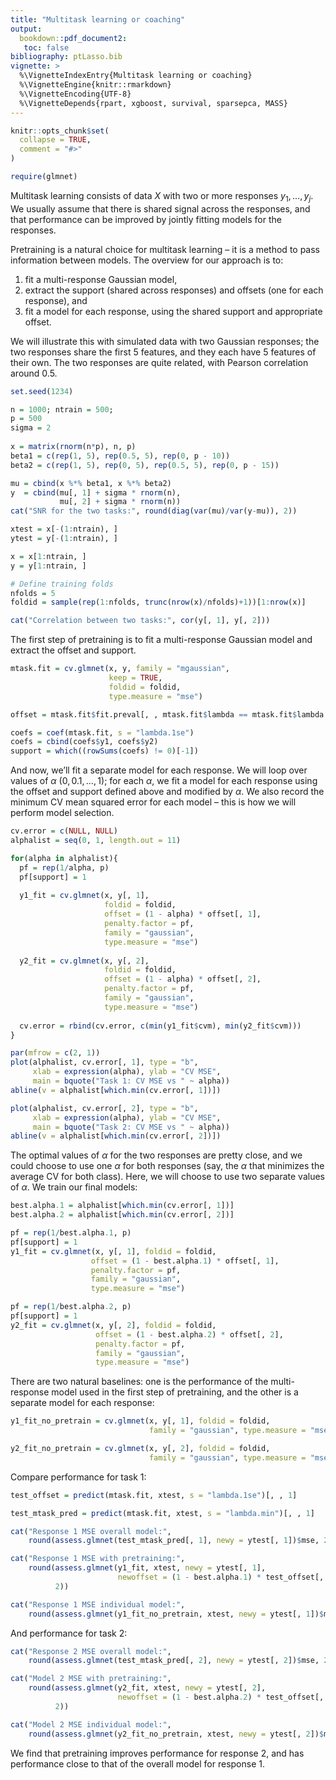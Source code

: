 ```yaml
---
title: "Multitask learning or coaching"
output: 
  bookdown::pdf_document2:
   toc: false
bibliography: ptLasso.bib
vignette: >
  %\VignetteIndexEntry{Multitask learning or coaching}
  %\VignetteEngine{knitr::rmarkdown}
  %\VignetteEncoding{UTF-8}
  %\VignetteDepends{rpart, xgboost, survival, sparsepca, MASS}
---
```


```r
knitr::opts_chunk$set(
  collapse = TRUE,
  comment = "#>"
)
```

```r
require(glmnet)
```

Multitask learning consists of data $X$ with two or more responses $y_1, \dots, y_j$. We usually assume that there is shared signal across the responses, and that performance can be improved by jointly fitting models for the responses.

Pretraining is a natural choice for multitask learning -- it is a method to pass information between models. The overview for our approach is to:

1. fit a multi-response Gaussian model,
2. extract the support (shared across responses) and offsets (one for each response), and
3. fit a model for each response, using the shared support and appropriate offset.

We will illustrate this with simulated data with two Gaussian responses; the two responses share the first 5 features, and they each have 5 features of their own. The two responses are quite related, with Pearson correlation around 0.5. 
```r
set.seed(1234)

n = 1000; ntrain = 500;
p = 500
sigma = 2
     
x = matrix(rnorm(n*p), n, p)
beta1 = c(rep(1, 5), rep(0.5, 5), rep(0, p - 10))
beta2 = c(rep(1, 5), rep(0, 5), rep(0.5, 5), rep(0, p - 15))

mu = cbind(x %*% beta1, x %*% beta2)
y  = cbind(mu[, 1] + sigma * rnorm(n), 
           mu[, 2] + sigma * rnorm(n))
cat("SNR for the two tasks:", round(diag(var(mu)/var(y-mu)), 2))

xtest = x[-(1:ntrain), ]
ytest = y[-(1:ntrain), ]

x = x[1:ntrain, ]
y = y[1:ntrain, ]

# Define training folds
nfolds = 5
foldid = sample(rep(1:nfolds, trunc(nrow(x)/nfolds)+1))[1:nrow(x)]

cat("Correlation between two tasks:", cor(y[, 1], y[, 2]))
```


The first step of pretraining is to fit a multi-response Gaussian model and extract the offset and support.
```r
mtask.fit = cv.glmnet(x, y, family = "mgaussian", 
                      keep = TRUE, 
                      foldid = foldid,
                      type.measure = "mse")

offset = mtask.fit$fit.preval[, , mtask.fit$lambda == mtask.fit$lambda.1se]

coefs = coef(mtask.fit, s = "lambda.1se")
coefs = cbind(coefs$y1, coefs$y2)
support = which((rowSums(coefs) != 0)[-1])
```

And now, we'll fit a separate model for each response. We will loop over values of $\alpha$ ($0, 0.1, \dots, 1$); for each $\alpha$, we fit a model for each response using the offset and support defined above and modified by $\alpha$. We also record the minimum CV mean squared error for each model -- this is how we will perform model selection.
```r
cv.error = c(NULL, NULL)
alphalist = seq(0, 1, length.out = 11)

for(alpha in alphalist){
  pf = rep(1/alpha, p)
  pf[support] = 1
  
  y1_fit = cv.glmnet(x, y[, 1], 
                     foldid = foldid,
                     offset = (1 - alpha) * offset[, 1],
                     penalty.factor = pf,
                     family = "gaussian",
                     type.measure = "mse")
  
  y2_fit = cv.glmnet(x, y[, 2], 
                     foldid = foldid,
                     offset = (1 - alpha) * offset[, 2],
                     penalty.factor = pf,
                     family = "gaussian",
                     type.measure = "mse")
  
  cv.error = rbind(cv.error, c(min(y1_fit$cvm), min(y2_fit$cvm)))
}

par(mfrow = c(2, 1))
plot(alphalist, cv.error[, 1], type = "b",
     xlab = expression(alpha), ylab = "CV MSE",
     main = bquote("Task 1: CV MSE vs " ~ alpha))
abline(v = alphalist[which.min(cv.error[, 1])])

plot(alphalist, cv.error[, 2], type = "b",
     xlab = expression(alpha), ylab = "CV MSE",
     main = bquote("Task 2: CV MSE vs " ~ alpha))
abline(v = alphalist[which.min(cv.error[, 2])])

```

The optimal values of $\alpha$ for the two responses are pretty close, and we could choose to use one $\alpha$ for both responses (say, the $\alpha$ that minimizes the average CV for both class). Here, we will choose to use two separate values of $\alpha$. We train our final models:
```r
best.alpha.1 = alphalist[which.min(cv.error[, 1])]
best.alpha.2 = alphalist[which.min(cv.error[, 2])]

pf = rep(1/best.alpha.1, p)
pf[support] = 1
y1_fit = cv.glmnet(x, y[, 1], foldid = foldid,
                  offset = (1 - best.alpha.1) * offset[, 1],
                  penalty.factor = pf,
                  family = "gaussian", 
                  type.measure = "mse")

pf = rep(1/best.alpha.2, p)
pf[support] = 1
y2_fit = cv.glmnet(x, y[, 2], foldid = foldid,
                   offset = (1 - best.alpha.2) * offset[, 2],
                   penalty.factor = pf,
                   family = "gaussian",
                   type.measure = "mse")
```


There are two natural baselines: one is the performance of the multi-response model used in the first step of pretraining, and the other is a separate model for each response:
```r
y1_fit_no_pretrain = cv.glmnet(x, y[, 1], foldid = foldid, 
                               family = "gaussian", type.measure = "mse")

y2_fit_no_pretrain = cv.glmnet(x, y[, 2], foldid = foldid, 
                               family = "gaussian", type.measure = "mse")
```

Compare performance for task 1:
```r
test_offset = predict(mtask.fit, xtest, s = "lambda.1se")[, , 1]

test_mtask_pred = predict(mtask.fit, xtest, s = "lambda.min")[, , 1]

cat("Response 1 MSE overall model:", 
    round(assess.glmnet(test_mtask_pred[, 1], newy = ytest[, 1])$mse, 2))

cat("Response 1 MSE with pretraining:", 
    round(assess.glmnet(y1_fit, xtest, newy = ytest[, 1], 
                        newoffset = (1 - best.alpha.1) * test_offset[, 1])$mse, 
          2))

cat("Response 1 MSE individual model:", 
    round(assess.glmnet(y1_fit_no_pretrain, xtest, newy = ytest[, 1])$mse, 2))
```

And performance for task 2:
```r
cat("Response 2 MSE overall model:", 
    round(assess.glmnet(test_mtask_pred[, 2], newy = ytest[, 2])$mse, 2))

cat("Model 2 MSE with pretraining:", 
    round(assess.glmnet(y2_fit, xtest, newy = ytest[, 2], 
                        newoffset = (1 - best.alpha.2) * test_offset[, 2])$mse, 
          2))

cat("Model 2 MSE individual model:", 
    round(assess.glmnet(y2_fit_no_pretrain, xtest, newy = ytest[, 2])$mse, 2))
```

We find that pretraining improves performance for response 2, and has performance close to that of the overall model for response 1.